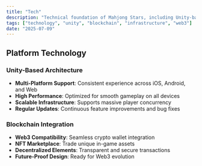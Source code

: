 ```yaml
---
title: "Tech"
description: "Technical foundation of Mahjong Stars, including Unity-based architecture, blockchain integration, and scalable infrastructure."
tags: ["technology", "unity", "blockchain", "infrastructure", "web3"]
date: "2025-07-09"
---
```


## Platform Technology

### Unity-Based Architecture
- **Multi-Platform Support**: Consistent experience across iOS, Android, and Web
- **High Performance**: Optimized for smooth gameplay on all devices
- **Scalable Infrastructure**: Supports massive player concurrency
- **Regular Updates**: Continuous feature improvements and bug fixes

### Blockchain Integration
- **Web3 Compatibility**: Seamless crypto wallet integration
- **NFT Marketplace**: Trade unique in-game assets
- **Decentralized Elements**: Transparent and secure transactions
- **Future-Proof Design**: Ready for Web3 evolution
